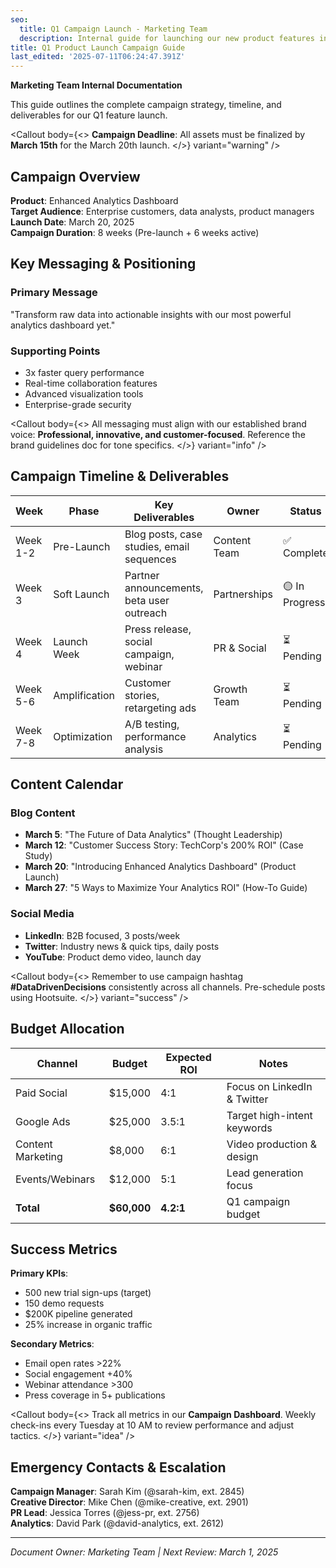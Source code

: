 ```yaml
---
seo:
  title: Q1 Campaign Launch - Marketing Team
  description: Internal guide for launching our new product features in Q1
title: Q1 Product Launch Campaign Guide
last_edited: '2025-07-11T06:24:47.391Z'
---
```


**Marketing Team Internal Documentation**

This guide outlines the complete campaign strategy, timeline, and deliverables for our Q1 feature launch.

<Callout
  body={<>
    **Campaign Deadline**: All assets must be finalized by **March 15th** for the March 20th launch.
  </>}
  variant="warning"
/>

## Campaign Overview

**Product**: Enhanced Analytics Dashboard\
**Target Audience**: Enterprise customers, data analysts, product managers\
**Launch Date**: March 20, 2025\
**Campaign Duration**: 8 weeks (Pre-launch + 6 weeks active)

## Key Messaging & Positioning

### Primary Message

"Transform raw data into actionable insights with our most powerful analytics dashboard yet."

### Supporting Points

* 3x faster query performance
* Real-time collaboration features
* Advanced visualization tools
* Enterprise-grade security

<Callout
  body={<>
    All messaging must align with our established brand voice: **Professional, innovative, and customer-focused**. Reference the brand guidelines doc for tone specifics.
  </>}
  variant="info"
/>

## Campaign Timeline & Deliverables

| Week     | Phase         | Key Deliverables                          | Owner        | Status         |
| -------- | ------------- | ----------------------------------------- | ------------ | -------------- |
| Week 1-2 | Pre-Launch    | Blog posts, case studies, email sequences | Content Team | ✅ Complete     |
| Week 3   | Soft Launch   | Partner announcements, beta user outreach | Partnerships | 🟡 In Progress |
| Week 4   | Launch Week   | Press release, social campaign, webinar   | PR & Social  | ⏳ Pending      |
| Week 5-6 | Amplification | Customer stories, retargeting ads         | Growth Team  | ⏳ Pending      |
| Week 7-8 | Optimization  | A/B testing, performance analysis         | Analytics    | ⏳ Pending      |

## Content Calendar

### Blog Content

* **March 5**: "The Future of Data Analytics" (Thought Leadership)
* **March 12**: "Customer Success Story: TechCorp's 200% ROI" (Case Study)
* **March 20**: "Introducing Enhanced Analytics Dashboard" (Product Launch)
* **March 27**: "5 Ways to Maximize Your Analytics ROI" (How-To Guide)

### Social Media

* **LinkedIn**: B2B focused, 3 posts/week
* **Twitter**: Industry news & quick tips, daily posts
* **YouTube**: Product demo video, launch day

<Callout
  body={<>
    Remember to use campaign hashtag **#DataDrivenDecisions** consistently across all channels. Pre-schedule posts using Hootsuite.
  </>}
  variant="success"
/>

## Budget Allocation

| Channel           | Budget      | Expected ROI | Notes                       |
| ----------------- | ----------- | ------------ | --------------------------- |
| Paid Social       | $15,000     | 4:1          | Focus on LinkedIn & Twitter |
| Google Ads        | $25,000     | 3.5:1        | Target high-intent keywords |
| Content Marketing | $8,000      | 6:1          | Video production & design   |
| Events/Webinars   | $12,000     | 5:1          | Lead generation focus       |
| **Total**         | **$60,000** | **4.2:1**    | Q1 campaign budget          |

## Success Metrics

**Primary KPIs**:

* 500 new trial sign-ups (target)
* 150 demo requests
* $200K pipeline generated
* 25% increase in organic traffic

**Secondary Metrics**:

* Email open rates >22%
* Social engagement +40%
* Webinar attendance >300
* Press coverage in 5+ publications

<Callout
  body={<>
    Track all metrics in our **Campaign Dashboard**. Weekly check-ins every Tuesday at 10 AM to review performance and adjust tactics.
  </>}
  variant="idea"
/>

## Emergency Contacts & Escalation

**Campaign Manager**: Sarah Kim (@sarah-kim, ext. 2845)\
**Creative Director**: Mike Chen (@mike-creative, ext. 2901)\
**PR Lead**: Jessica Torres (@jess-pr, ext. 2756)\
**Analytics**: David Park (@david-analytics, ext. 2612)

***

*Document Owner: Marketing Team | Next Review: March 1, 2025*
